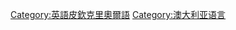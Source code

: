 {{catmore|澳大利亞語言#皮欽克里奧爾語}}

[[Category:英語皮欽克里奧爾語|Category:英語皮欽克里奧爾語]]
[[Category:澳大利亚语言|Category:澳大利亚语言]]